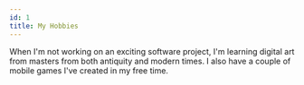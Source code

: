 ```yaml
---
id: 1
title: My Hobbies
---
```


When I'm not working on an exciting software project, I'm learning digital art from masters from both antiquity and modern times. 
I also have a couple of mobile games I've created in my free time.